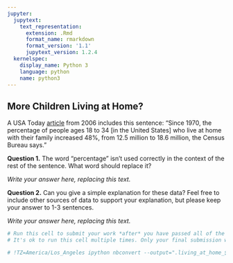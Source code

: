```yaml
---
jupyter:
  jupytext:
    text_representation:
      extension: .Rmd
      format_name: rmarkdown
      format_version: '1.1'
      jupytext_version: 1.2.4
  kernelspec:
    display_name: Python 3
    language: python
    name: python3
---
```


## More Children Living at Home?


A USA Today [article](http://usatoday30.usatoday.com/news/nation/2006-03-16-failure_x.htm) from 2006 includes this sentence: “Since 1970, the percentage of people ages 18 to 34 [in the United States] who live at home with their family increased 48%, from 12.5 million to 18.6 million, the Census Bureau says.”


**Question 1.** The word “percentage” isn’t used correctly in the context of the rest of the sentence. What word should replace it?


*Write your answer here, replacing this text.*


**Question 2.** Can you give a simple explanation for these data? Feel free to include other sources of data to support your explanation, but please keep your answer to 1-3 sentences.


*Write your answer here, replacing this text.*

```python
# Run this cell to submit your work *after* you have passed all of the test cells.
# It's ok to run this cell multiple times. Only your final submission will be scored.

# !TZ=America/Los_Angeles ipython nbconvert --output=".living_at_home_$(date +%m%d_%H%M)_submission.html" living_at_home.ipynb
```
